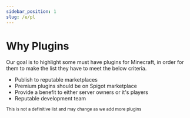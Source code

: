 ```yaml
---
sidebar_position: 1
slug: /e/pl
---
```


# Why Plugins

Our goal is to highlight some must have plugins for Minecraft, in order for them to make the list they have to meet the below criteria.

- Publish to reputable marketplaces
- Premium plugins should be on Spigot marketplace
- Provide a benefit to either server owners or it's players
- Reputable development team

<small>This is not a definitive list and may change as we add more plugins</small>